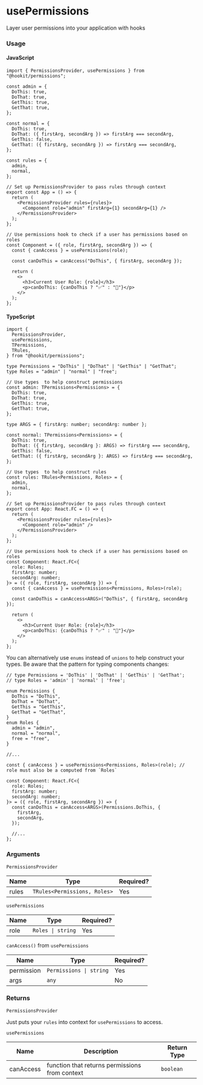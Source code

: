 
<Meta title="hookit/usePermissions/Docs" />

# usePermissions

Layer user permissions into your application with hooks

### Usage

#### JavaScript

```tsx
import { PermissionsProvider, usePermissions } from "@hookit/permissions";

const admin = {
  DoThis: true,
  DoThat: true,
  GetThis: true,
  GetThat: true,
};

const normal = {
  DoThis: true,
  DoThat: ({ firstArg, secondArg }) => firstArg === secondArg,
  GetThis: false,
  GetThat: ({ firstArg, secondArg }) => firstArg === secondArg,
};

const rules = {
  admin,
  normal,
};

// Set up PermissionsProvider to pass rules through context
export const App = () => {
  return (
    <PermissionsProvider rules={rules}>
      <Component role="admin" firstArg={1} secondArg={1} />
    </PermissionsProvider>
  );
};

// Use permissions hook to check if a user has permissions based on roles
const Component = ({ role, firstArg, secondArg }) => {
  const { canAccess } = usePermissions(role);

  const canDoThis = canAccess("DoThis", { firstArg, secondArg });

  return (
    <>
      <h3>Current User Role: {role}</h3>
      <p>canDoThis: {canDoThis ? "✅" : "🚫"}</p>
    </>
  );
};
```

#### TypeScript

```tsx
import {
  PermissionsProvider,
  usePermissions,
  TPermissions,
  TRules,
} from "@hookit/permissions";

type Permissions = "DoThis" | "DoThat" | "GetThis" | "GetThat";
type Roles = "admin" | "normal" | "free";

// Use types  to help construct permissions
const admin: TPermissions<Permissions> = {
  DoThis: true,
  DoThat: true,
  GetThis: true,
  GetThat: true,
};

type ARGS = { firstArg: number; secondArg: number };

const normal: TPermissions<Permissions> = {
  DoThis: true,
  DoThat: ({ firstArg, secondArg }: ARGS) => firstArg === secondArg,
  GetThis: false,
  GetThat: ({ firstArg, secondArg }: ARGS) => firstArg === secondArg,
};

// Use types  to help construct rules
const rules: TRules<Permissions, Roles> = {
  admin,
  normal,
};

// Set up PermissionsProvider to pass rules through context
export const App: React.FC = () => {
  return (
    <PermissionsProvider rules={rules}>
      <Component role="admin" />
    </PermissionsProvider>
  );
};

// Use permissions hook to check if a user has permissions based on roles
const Component: React.FC<{
  role: Roles;
  firstArg: number;
  secondArg: number;
}> = ({ role, firstArg, secondArg }) => {
  const { canAccess } = usePermissions<Permissions, Roles>(role);

  const canDoThis = canAccess<ARGS>("DoThis", { firstArg, secondArg });

  return (
    <>
      <h3>Current User Role: {role}</h3>
      <p>canDoThis: {canDoThis ? "✅" : "🚫"}</p>
    </>
  );
};
```

You can alternatively use `enums` instead of `unions` to help construct your types. Be aware that the pattern for typing components changes:

```tsx
// type Permissions = 'DoThis' | 'DoThat' | 'GetThis' | 'GetThat';
// type Roles = 'admin' | 'normal' | 'free';

enum Permissions {
  DoThis = "DoThis",
  DoThat = "DoThat",
  GetThis = "GetThis",
  GetThat = "GetThat",
}
enum Roles {
  admin = "admin",
  normal = "normal",
  free = "free",
}

//...

const { canAccess } = usePermissions<Permissions, Roles>(role); // role must also be a computed from `Roles`

const Component: React.FC<{
  role: Roles;
  firstArg: number;
  secondArg: number;
}> = ({ role, firstArg, secondArg }) => {
  const canDoThis = canAccess<ARGS>(Permissions.DoThis, {
    firstArg,
    secondArg,
  });

  //...
};
```

### Arguments

`PermissionsProvider`

| Name  | Type                         | Required? |
| ----- | ---------------------------- | --------- |
| rules | `TRules<Permissions, Roles>` | Yes       |

`usePermissions`

| Name | Type                             | Required? |
| ---- | -------------------------------- | --------- |
| role | <code>Roles &#124; string</code> | Yes       |

`canAccess()` from `usePermissions`

| Name       | Type                                   | Required? |
| ---------- | -------------------------------------- | --------- |
| permission | <code>Permissions &#124; string</code> | Yes       |
| args       | `any`                                  | No        |

### Returns

`PermissionsProvider`

Just puts your `rules` into context for `usePermissions` to access.

`usePermissions`

| Name      | Description                                    | Return Type |
| --------- | ---------------------------------------------- | ----------- |
| canAccess | function that returns permissions from context | `boolean`   |
